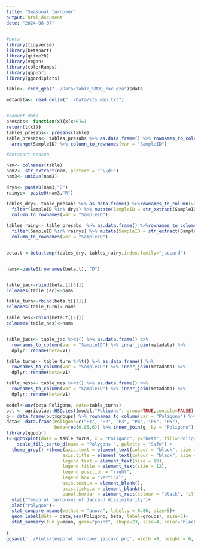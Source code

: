 ```yaml
---
title: "Seasonal turnover"
output: html_document
date: "2024-06-07"
---
```


```r
#beta
library(tidyverse)
library(betapart)
library(qiime2R)
library(vegan)
library(colorRamps)
library(ggpubr)
library(ggordiplots)

table<- read_qza("../Data/table_SMOQ_rar.qza")$data

metadata<- read.delim("../Data/its_map.txt")


#convrt data
presabs<- function(x){x[x>0]=1 
return(t(x))}
tables_presabs<- presabs(table)
table_presabs<- tables_presabs %>% as.data.frame() %>% rownames_to_column(var = "SampleID") %>% 
  arrange(SampleID) %>% column_to_rownames(var = "SampleID")
```


```r
#betapart season

nam<- colnames(table)
nam2<- str_extract(nam, pattern = "^\\d+")
nam3<- unique(nam2)

drys<- paste0(nam3,"D")
rainys<- paste0(nam3,"R")

tables_dry<- table_presabs %>% as.data.frame() %>%rownames_to_column(var="SampleID") %>% 
  filter(SampleID %in% drys) %>% mutate(SampleID = str_extract(SampleID, "^\\d+")) %>% 
  column_to_rownames(var = "SampleID") 

tables_rainy<- table_presabs  %>% as.data.frame() %>%rownames_to_column(var="SampleID") %>% 
  filter(SampleID %in% rainys) %>% mutate(SampleID = str_extract(SampleID, "^\\d+")) %>% 
  column_to_rownames(var = "SampleID") 


beta.t <-beta.temp(tables_dry, tables_rainy,index.family="jaccard")


nams<-paste0(rownames(beta.t), "D")


table_jac<-rbind(beta.t[[3]])
colnames(table_jac)<-nams

table_turn<-rbind(beta.t[[1]]) 
colnames(table_turn)<-nams

table_nes<-rbind(beta.t[[2]])
colnames(table_nes)<-nams


table_jacs<- table_jac %>%t() %>% as.data.frame() %>% 
  rownames_to_column(var = "SampleID") %>% inner_join(metadata) %>% 
  dplyr::rename(beta=V1)

table_turns<- table_turn %>%t() %>% as.data.frame() %>% 
  rownames_to_column(var = "SampleID") %>% inner_join(metadata) %>% 
  dplyr::rename(beta=V1)

table_ness<- table_nes %>%t() %>% as.data.frame() %>% 
  rownames_to_column(var = "SampleID") %>% inner_join(metadata) %>% 
  dplyr::rename(beta=V1)

model<-aov(beta~Poligono, data=table_turns)
out <- agricolae::HSD.test(model,"Poligono", group=TRUE,console=FALSE)
g<- data.frame(out$groups) %>% rownames_to_column(var = "Poligono") %>% dplyr::select(-beta)
data<- data.frame(Poligono=c("P1", "P2", "P3", "P4", "P5", "P6"),
                  beta=rep(0.85,6)) %>% inner_join(g, by = "Poligono")
library(ggpubr)
t<-ggboxplot(data = table_turns, x = "Poligono", y="beta", fill="Poligono")+
    scale_fill_carto_d(name = "Polygons ", palette = "Safe") +
  theme_grey() +theme(axis.text = element_text(colour = "black", size = 14),
                     axis.title = element_text(colour = "black", size = 16),
                     legend.text = element_text(size = 10),
                     legend.title = element_text(size = 12), 
                     legend.position = "right", 
                     legend.box = "vertical",
                     axis.text.x = element_blank(),
                     axis.ticks.x = element_blank(),
                     panel.border = element_rect(colour = "black", fill=NA, size=1,))+
  ylab("Temporal turnonver of Jaccard dissimilarity")+
  xlab("Polygon")+
  stat_compare_means(method = "anova", label.y = 0.86, size=5)+
  geom_label(data = data,aes(Poligono, beta, label=groups), size=5)+
  stat_summary(fun.y=mean, geom="point", shape=23, size=4, color="black", fill="white")
  
t
ggsave('../Plots/temporal_turnover_jaccard.png', width =8, height = 6, dpi = 300, plot =t)

```

